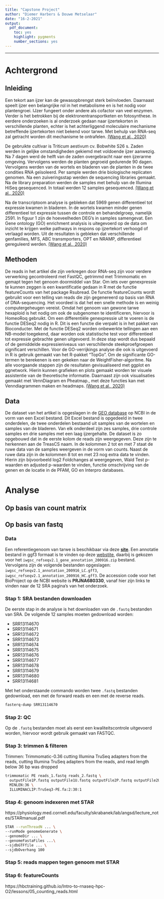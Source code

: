 ```yaml
---
title: "Capstone Project"
author: "Diemer Harbers & Douwe Metselaar"
date: "16-2-2021"
output:
  pdf_document:
    toc: yes
    highlight: pygments
    number_sections: yes
---
```


---

\newpage

# Achtergrond
## Inleiding
Een tekort aan ijzer kan de gewasopbrengst sterk beïnvloeden. Daarnaast speelt ijzer een belangrijke rol in het metabolisme en is het nodig voor plantengroei. IJzer fungeert onder andere als cofactor van veel enzymen. Verder is het betrokken bij de elektronentransportketen en fotosynthese. In eerdere onderzoeken is al onderzoek gedaan naar ijzertekorten in verschillende planten, echter is het achterliggend moleculaire mechanisme betreffende ijzertekorten niet bekend voor tarwe. Met behulp van RNA-seq zal getracht worden dit mechanisme te ontrafelen. [(Wang et al., 2020)](https://www.ncbi.nlm.nih.gov/pmc/articles/PMC7550799/)

De gebruikte cultivar is Triticum aestivum cv. Bobwhite S26 s. Zaden werden in gelijke omstandigheden gekiemd met voldoende ijzer aanwezig. Na 7 dagen werd de helft van de zaden overgebracht naar een ijzerarme omgeving. Vervolgens werden de planten gegroeid gedurende 90 dagen. Vervolgens werden van de wortels en bladeren van de planten in de twee condities RNA geïsoleerd. Per sample werden drie biologische replicaten genomen. Na een zuiveringsstap werden de sequencing libraries gemaakt. Na de library preparation werden de samples met behulp van de Illumina HiSeq gesequenced. In totaal werden 12 samples gesequenced. [(Wang et al., 2020)](https://www.ncbi.nlm.nih.gov/pmc/articles/PMC7550799/)

Na de transcriptoom analyse is gebleken dat 5969 genen differentieel tot expressie kwamen in bladeren. In de wortels kwamen minder genen differentieel tot expressie tussen de controle en behandelgroep, namelijk 2591. In figuur 1 zijn de hoeveelheden DEG’s in samples samengevat. Een Gene ontology (GO) enrichment analysis is uitegevoerd op de data om inzicht te krijgen welke pathways in respons op ijzertekort verhoogd of verlaagd worden. Uit de resultaten is gebleken dat verschillende genfamilies, MFS, ABC transmporters, OPT en NRAMP, differentieel gereguleerd werden. [(Wang et al., 2020)](https://www.ncbi.nlm.nih.gov/pmc/articles/PMC7550799/)

## Methoden
De reads in het artikel die zijn verkregen door RNA-seq zijn voor verdere verwerking gecontroleerd met FastQC, getrimmd met Trimmomatic en gemapt tegen het genoom doormiddel van Star. Om iets over genexpressie te kunnen zeggen is een kwantificatie gedaan in R met de functie featureCounts van het package Rsubread. De functie featureCounts wordt gebruikt voor een telling van reads die zijn gegenereerd op basis van RNA of DNA-sequencing. Het voordeel is dat het een snelle methode is en weinig computergeheugen vereist. Omdat het genoom van gewone tarwe hexaploid is het nodig om ook de subgenomen te identificeren, hiervoor is HomeoRoq gebruikt. Om een differentiële genexpressie uit te voeren is de functie DESeq2 nodig in R. Dit is een functie die verpakt is in het pakket van Bioconducter. Met de functie DESeq2 worden onbewerkte tellingen aan een NB-model toegekend, daar worden ook statistische test voor differentieel tot expressie gebrachte genen uitgevoerd. In deze stap wordt dus bepaald of de gemiddelde expressieniveaus van verschillende steekproefgroepen significant verschillen. Voor de GO-verrijkings analyse die ook is uitgevoerd in R is gebruik gemaakt van het R-pakket “TopGo”. Om de significante GO-termen te berekenen is een gekeken naar de WeightFisher-algoritme. Na alle voorgaande stappen zijn de resultaten gevisualiseerd met ggplot en ggnetwork. Hierin kunnen grafieken en plots gemaakt worden ter visuele assistentie van de theoretische informatie. Daarnaast zijn ook visualisaties gemaakt met VennDiagram en Pheatmap., met deze functies kan met Venndiagrammen maken en headmaps. [(Wang et al., 2020)](https://www.ncbi.nlm.nih.gov/pmc/articles/PMC7550799/)

## Data
De dataset van het artikel is opgeslagen in de [GEO database](https://www.ncbi.nlm.nih.gov/geo/query/acc.cgi?acc=GSE162027) op NCBI in de vorm van een Excel bestand. Dit Excel bestand is opgedeeld in twee onderdelen, de twee onderdelen bestaand uit samples van de wortelen en samples van de bladeren. Van elk onderdeel zijn zes samples, drie controle samples en drie samples met een laag ijzergehalte. De dataset is zo opgebouwd dat in de eerste kolom de reads zijn weergegeven. Deze zijn te herkennen aan de TreasCS naam. In de kolommen 2 tot en met 7 staat de ruwe data van de samples weergeven in de vorm van counts. Naast de ruwe data zijn in de kolommen 8 tot en met 23 nog extra data te vinden. Hierin zijn bijvoorbeeld log2 Foldchanges al weergegeven, Wald Test p-waarden en adjusted p-waarden te vinden, functie omschrijving van de genen en de locatie in de PFAM, GO en Interpro databases.

\newpage

# Analyse

## Op basis van count matrix

## Op basis van fastq

### Data
Een referentiegenoom van tarwe is beschikbaar via deze [**site**](https://www.wheatgenome.org/Tools-and-Resources/IWGSC-RefSeq-v2.1-Assembly-and-Annotation-now-freely-available-at-URGI-and-NCBI). Een annotatie bestand in ggf3 formaat is te vinden op deze [webstite](https://urgi.versailles.inrae.fr/download/iwgsc/IWGSC_RefSeq_Annotations/v2.1/), daarbij is gekozen voor het `	iwgsc_refseqv2.1_gene_annotation_200916.zip` bestand. Vervolgens zijn de volgende bestanden opgeslagen: `iwgsc_refseqv2.1_annotation_200916_LC.gff3`, `iwgsc_refseqv2.1_annotation_200916_HC.gff3`. De accession code voor het BioProject op de NCBI website is **PRJNA680330**, vanaf hier zijn links te vinden naar de 12 SRA pagina's van het onderzoek. 

### Stap 1: SRA bestanden downloaden
De eerste stap in de analyse is het downloaden van de `.fastq` bestanden van SRA. De volgende 12 samples moeten gedownload worden:

* SRR13114670
* SRR13114671
* SRR13114672
* SRR13114673
* SRR13114674
* SRR13114675
* SRR13114676
* SRR13114677
* SRR13114678
* SRR13114679
* SRR13114680
* SRR13114681

Met het onderstaande commando worden twee `.fastq` bestanden gedownload, een met de forward reads en een met de reverse reads. 

```bash
fasterq-dump SRR13114670
```

### Stap 2: QC
Op de `.fastq` bestanden moet als eerst een kwaliteitscontrole uitgevoerd worden, hiervoor wordt gebruik gemaakt van FASTQC. 

### Stap 3: trimmen & filteren
Trimmen: Trimmomatic-0.36 cutting Illumina TruSeq adapters from the reads, cutting Illumina TruSeq adapters from the reads, and read length below 36 bp was dropped

```bash
trimmomatic PE reads_1.fastq reads_2.fastq \
  outputFile1P.fastq outputFile1U.fastq outputFile2P.fastq outputFile2U.fastq \
  MINLEN:36 \
  ILLUMINACLIP:TruSeq3-PE.fa:2:30:1
```


### Stap 4: genoom indexeren met STAR
https://physiology.med.cornell.edu/faculty/skrabanek/lab/angsd/lecture_notes/STARmanual.pdf
```bash
STAR --runThreadN ... \
--runMode genomeGenerate \
--genomeDir ... \
--genomeFastaFiles ...\
--sjdbGTFfile ... \
--sjdbOverhang 100

```

### Stap 5: reads mappen tegen genoom met STAR

### Stap 6: featureCounts
https://hbctraining.github.io/Intro-to-rnaseq-hpc-O2/lessons/05_counting_reads.html
